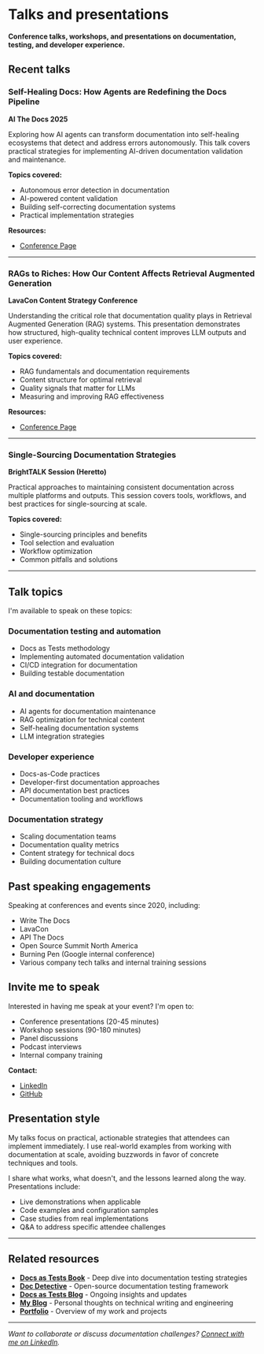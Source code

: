 # Talks and presentations

**Conference talks, workshops, and presentations on documentation, testing, and developer experience.**

## Recent talks

### Self-Healing Docs: How Agents are Redefining the Docs Pipeline

**AI The Docs 2025**

Exploring how AI agents can transform documentation into self-healing ecosystems that detect and address errors autonomously. This talk covers practical strategies for implementing AI-driven documentation validation and maintenance.

**Topics covered:**

- Autonomous error detection in documentation
- AI-powered content validation
- Building self-correcting documentation systems
- Practical implementation strategies

**Resources:**

- [Conference Page](https://apithedocs.org/ai-25/manny-silva)

---

### RAGs to Riches: How Our Content Affects Retrieval Augmented Generation

**LavaCon Content Strategy Conference**

Understanding the critical role that documentation quality plays in Retrieval Augmented Generation (RAG) systems. This presentation demonstrates how structured, high-quality technical content improves LLM outputs and user experience.

**Topics covered:**

- RAG fundamentals and documentation requirements
- Content structure for optimal retrieval
- Quality signals that matter for LLMs
- Measuring and improving RAG effectiveness

**Resources:**

- [Conference Page](https://www.lavacon.org/blog/speaker/manny-silva/)

---

### Single-Sourcing Documentation Strategies

**BrightTALK Session (Heretto)**

Practical approaches to maintaining consistent documentation across multiple platforms and outputs. This session covers tools, workflows, and best practices for single-sourcing at scale.

**Topics covered:**

- Single-sourcing principles and benefits
- Tool selection and evaluation
- Workflow optimization
- Common pitfalls and solutions

---

## Talk topics

I'm available to speak on these topics:

### Documentation testing and automation

- Docs as Tests methodology
- Implementing automated documentation validation
- CI/CD integration for documentation
- Building testable documentation

### AI and documentation

- AI agents for documentation maintenance
- RAG optimization for technical content
- Self-healing documentation systems
- LLM integration strategies

### Developer experience

- Docs-as-Code practices
- Developer-first documentation approaches
- API documentation best practices
- Documentation tooling and workflows

### Documentation strategy

- Scaling documentation teams
- Documentation quality metrics
- Content strategy for technical docs
- Building documentation culture

## Past speaking engagements

Speaking at conferences and events since 2020, including:

- Write The Docs
- LavaCon
- API The Docs
- Open Source Summit North America
- Burning Pen (Google internal conference)
- Various company tech talks and internal training sessions

## Invite me to speak

Interested in having me speak at your event? I'm open to:

- Conference presentations (20-45 minutes)
- Workshop sessions (90-180 minutes)
- Panel discussions
- Podcast interviews
- Internal company training

**Contact:**

- [LinkedIn](https://www.linkedin.com/in/manuelrbsilva)
- [GitHub](https://github.com/hawkeyexl)

## Presentation style

My talks focus on practical, actionable strategies that attendees can implement immediately. I use real-world examples from working with documentation at scale, avoiding buzzwords in favor of concrete techniques and tools.

I share what works, what doesn't, and the lessons learned along the way. Presentations include:

- Live demonstrations when applicable
- Code examples and configuration samples
- Case studies from real implementations
- Q&A to address specific attendee challenges

---

## Related resources

- **[Docs as Tests Book](/books/docs-as-tests)** - Deep dive into documentation testing strategies
- **[Doc Detective](/doc-detective)** - Open-source documentation testing framework
- **[Docs as Tests Blog](https://www.docsastests.com)** - Ongoing insights and updates
- **[My Blog](/)** - Personal thoughts on technical writing and engineering
- **[Portfolio](/portfolio)** - Overview of my work and projects

---

_Want to collaborate or discuss documentation challenges? [Connect with me on LinkedIn](https://www.linkedin.com/in/manuelrbsilva)._
